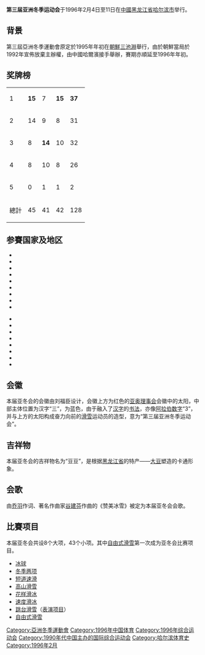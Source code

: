 {{Infobox_Asiangame |Name=第三届冬季亚洲运动会 
|Logo=3rd Asian Winter Games (Harbin 1996) logo.svg 
|Size=220
|Optional caption= 
|Host city= {{CHN}}[[哈尔滨|哈尔滨]] 
|Nations participating= 17 
|Athletes participating= 458 
|Events= 8個大項，43小項 
|Opening ceremony= 1996年2月4日
|Closing ceremony= 1996年2月11日 
|Officially opened by= [[中國國家主席|中國國家主席]][[江泽民|江泽民]] 
|Athlete's Oath= [[陳露|陳露]]
|Judge's Oath= 
|Torch Lighter= [[王秀麗|王秀麗]]、[[羅致煥|羅致煥]]、[[王金玉_(1940年)|王金玉]] 
|Stadium= [[哈尔滨冰球馆|哈尔滨冰球馆]]
|previous = [[1990年亚洲冬季运动会|1990年札幌]]
|next = [[1999年亚洲冬季运动会|1999年江原道]]
}}
{{Location map+|China|width=250|float=none}
 |alt=Location of Harbin, China
 |caption=哈尔滨在中国的位置
 |places=
  {{Location map~ | China
   | label = 哈尔滨
   | background=white
    | lat_deg = 45.74
    | lon_deg =126.61 }}
    | link=[[哈尔滨|哈尔滨]]
}}
'''第三届亚洲冬季运动会'''于1996年2月4日至11日在[[中華人民共和國|中國]][[黑龙江省|黑龙江省]][[哈尔滨市|哈尔滨市]]举行。

== 背景 ==
第三屆亞洲冬季運動會原定於1995年年初在[[朝鮮民主主義人民共和國|朝鮮]][[三池淵|三池淵]]舉行，由於朝鮮當局於1992年宣佈放棄主辦權，由中國哈爾濱接手舉辦，賽期亦順延至1996年年初。

== 奖牌榜 ==
{| {{RankedMedalTable}}
|-bgcolor=ccccff
|1||align=left|{{CHN}}||'''15'''||7||'''15'''||'''37'''
|-
|2||align=left|{{KAZ}}||14||9||8||31
|-
|3||align=left|{{JPN}}||8||'''14'''||10||32
|-
|4||align=left|{{KOR}}||8||10||8||26
|-
|5||align=left|{{UZB}}||0||1||1||2
|-
!colspan=2|總計||45||41||42||128
|}

== 参賽国家及地区 ==
{{col-begin}}
{{col-break}}
<span style="font-size:85%">
{{col-break}}
*{{CHN}}
*{{flag|Hong Kong|1959}}
*{{IDN}}
*{{IRN}}
*{{JPN}}
*{{KAZ}}
*{{KGZ}}
*{{KOR}}
*{{KWT}}
{{col-break}}
*{{LBN}}
*{{PMAC-NOC}}
*{{MGL}}
*{{PAK}}
*{{THA}}
*{{TJK}}
*{{TPE}}
*{{UZB}}
{{col-end}}

== 会徽 ==
本届亚冬会的会徽由刘福臣设计，会徽上方为红色的[[亚奥理事会|亚奥理事会]]会徽中的太阳，中部主体位置为汉字“三”，为蓝色，由于融入了[[汉字|汉字]]的[[书法|书法]]，亦像[[阿拉伯数字|阿拉伯数字]]“3”，并与上方的太阳构成奋力向前的[[滑雪|滑雪]]运动员的造型，意为“第三届亚洲冬季运动会”。

== 吉祥物 ==
本届亚冬会的吉祥物名为“豆豆”，是根据[[黑龙江省|黑龙江省]]的特产——[[大豆|大豆]]塑造的卡通形象。
== 会歌 ==
由[[乔羽|乔羽]]作词、著名作曲家[[谷建芬|谷建芬]]作曲的《赞美冰雪》被定为本届亚冬会会歌。

== 比賽项目 ==
本届亚冬会共设8个大项，43个小项。其中[[自由式滑雪|自由式滑雪]]第一次成为亚冬会比赛项目。

*[[1996年亚洲冬季运动会冰球比赛|冰球]]
*[[1996年亚洲冬季运动会冬季两项比赛|冬季两项]]
*[[1996年亚洲冬季运动会短道速滑比赛|短道速滑]]
*[[1996年亚洲冬季运动会高山滑雪比赛|高山滑雪]]
*[[1996年亚洲冬季运动会花样滑冰比赛|花样滑冰]]
*[[1996年亚洲冬季运动会速度滑冰比赛|速度滑冰]]
*[[1996年亚洲冬季运动会跳台滑雪比赛|跳台滑雪]]（[[奥运会表演项目|表演项目]]）
*[[1996年亚洲冬季运动会自由式滑雪比赛|自由式滑雪]]

{{亞洲運動會}}

[[Category:亞洲冬季運動會|Category:亞洲冬季運動會]]
[[Category:1996年中国体育|Category:1996年中国体育]]
[[Category:1996年综合运动会|Category:1996年综合运动会]]
[[Category:1990年代中国主办的国际综合运动会|Category:1990年代中国主办的国际综合运动会]]
[[Category:哈尔滨体育史|Category:哈尔滨体育史]]
[[Category:1996年2月|Category:1996年2月]]
